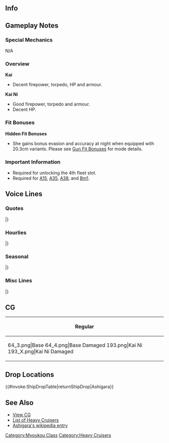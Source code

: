 ==Info==
{{KanmusuInfo|ID=057}}
{{KanmusuInfo|ID=057a}}
{{KanmusuInfo|ID=193}}

==Gameplay Notes==
===Special Mechanics===
N/A

===Overview===
'''Kai'''
* Decent firepower, torpedo, HP and armour.

'''Kai Ni'''
* Good firepower, torpedo and armour.
* Decent HP.

===Fit Bonuses===
{{:{{BASEPAGENAME}}/Equipment Bonuses}}
{{clear}}
'''Hidden Fit Bonuses'''
* She gains bonus evasion and accuracy at night when equipped with 20.3cm variants. Please see [[Gun Fit Bonuses]] for mode details.

===Important Information===
* Required for unlocking the 4th fleet slot.
* Required for [[Quests#A15|A15]], [[Quests#A35|A35]], [[Quests#A38|A38]], and [[Quests#Bm1|Bm1]].

==Voice Lines==
===Quotes===
{{ShipquoteHeader}}
{{ShipquoteKai
|scenario = Introduction
|origin = 足柄よ。砲雷撃戦が得意なの。ふふ、よろしくね。
|translation = I'm Ashigara. I'm good at combat. Fufu, I'll be in your care.
|audio = Ashigara-Introduction.ogg
}}
{{ShipquoteKai
|scenario = Introduction
|kai2 = yes
|origin = 重巡足柄よ。砲雷撃戦なら私に任せて！一緒に勝利を掴み取りましょう！
|translation = I'm the heavy cruiser Ashigara. Leave all the combat to me! Let's grasp victory together!
|audio = AshigaraKai2-Introduction.ogg
}}
{{ShipquoteKai
|scenario = Library
|origin = 私、足柄が英国の観艦式に参加した時のことよ。
まるで「飢えた狼のよう」と評価されたの。当然よね!この精悍なボディ!
え?それは色気がないって嫌味じゃないかって?そんなことあるわけ・・・ナイじゃない!
|translation = I, Ashigara, participated in a naval review in England that one time.<ref>She was present at the naval reveiw in Portsmouth on 1937/05/20.</ref>
I was thought to be "like a hungry wolf" then. That's expected right! With this rugged body!
Eh? That's not sexy at all? That... isn't true at all!
|audio =  Ashigara-Library.ogg
}}
{{ShipquoteKai
|scenario = Secretary 1
|origin = どうしました？何かありましたか？
|translation = What's wrong? Did you need something?
|audio = Ashigara-Secretary_1.ogg
}}
{{ShipquoteKai
|scenario = Secretary 1
|kai2 = yes
|origin = 私、足柄の出番ね……うふふっ♪
|translation = So it's my turn now... Ufufu~♪
|audio = AshigaraKai2-Secretary_1.ogg
}}
{{ShipquoteKai
|scenario = Secretary 2
|origin = なんですか？出撃ですか？
|translation = What is it? Time to sortie?
|audio = Ashigara-Secretary_2.ogg
}}
{{ShipquoteKai
|scenario = Secretary 3
|origin = さ、触らないでください！装備品は、自分で手入れしてますから。
|translation = P-please don't touch! I'll maintain my equipment on my own.
|audio = Ashigara-Secretary_3.ogg
}}
{{ShipquoteKai
|scenario = Secretary 3
|kai2 = yes
|origin = だから！装備は自分で見るって……えっ、違うの？な、何？何なの！？
|translation = I told you! I'll maintain my equipment myself... Eh, that's not it? Wh-what? What is it!?
|audio = AshigaraKai2-Secretary_3.ogg
}}
{{ShipquoteKai
|scenario = Secretary Idle
|kai = yes
|origin = 次の作戦は！？ねえ、次の作戦海域はどこ！？勝利が、戦闘が、戦いが私を呼んでいるの！
|translation = What's the next operation!? Hey, where are we going for the next operation!? Victory, battle, the fight, they're all calling me!
|audio = Ashigara-Idle.ogg
}}
{{ShipquoteKai
|scenario = Secretary (Married)
|origin = 大丈夫？あまり無理をしてはダメよ？出会いも戦いも、最初が肝心なんだから！いつも最高のコンディションで臨むのよ！
|translation = Are you alright? Don't push yourself ok? Be it the first fight or the first meeting, both are important! You always need to be in your best condition!
|audio = Ashigara-Wedding_Line.mp3
}}
{{ShipquoteKai
|scenario = Wedding
|origin = 私の能力を本当にちゃんと引き出せたのは…あなたが…そう、あなたが初めてよ！
|translation = You are... the only one who can draw out my true abilities... Yup, you're the first one to be able to!
|audio = Ashigara-Wedding.ogg
}}
{{ShipquoteKai
|scenario = Player's Score
|origin = 連絡が入ったわ。何かしら。
|translation = A message has come. I wonder what it's about.
|audio = Ashigara-Looking_At_Scores.ogg
}}
{{ShipquoteKai
|scenario = Joining the Fleet
|origin = 出撃よ！戦場が、勝利が私を呼んでいるわ！
|translation = I'm sortieing! The battlefield and victory is calling to me!
|audio = Ashigara-Joining_A_Fleet.ogg
}}
{{ShipquoteKai
|scenario = Equipment 1
|origin = 自分が強くなるこの瞬間が、私は一番好き！<ref>Shared with Supply before Kai.</ref>
|translation = I like the moment when I become stronger the best!
|audio = Ashigara-Equipment_1.mp3
}}
{{ShipquoteKai
|scenario = Equipment 2
|origin = 素晴らしいわ！みなぎってきたわ…。ねえ！試し撃ちしてもいいかしら！？
|translation = Fantastic! I'm overflowing... Hey! Can I fire a test shot!?<ref>Overflowing with power.</ref>
|audio = Ashigara-Equipment_2.mp3
}}
{{ShipquoteKai
|scenario = Equipment 2
|kai2 = yes
|origin = これは良いわね…みなぎってきたわ…！ねえ！もちろん試し撃ちしてもいいのよね！？
|translation = This is nice... I'm overflowing...! Hey! It's definitely fine for me to fire a test shot right!?
|audio = AshigaraKai2-Equipment_1.ogg
}}
{{ShipquoteKai
|scenario = Equipment 3
|origin = なにかしら？
|translation = What is it?
|audio = Ashigara-Equipment_3.ogg
}}
{{ShipquoteKai
|scenario = Supply
|kai = yes
|origin = 補給はしっかりお願い！
|translation = Please resupply me properly!
|audio = AshigaraKai2-Supply.ogg
}}
{{ShipquoteKai
|scenario = Docking (Minor Damage)
|origin = 私の戦闘に不安があるとでも言うの？
|translation = Are you saying you're uneasy about me fighting?
|audio = Ashigara-Docking_Minor.ogg
}}
{{ShipquoteKai
|scenario = Docking (Major Damage)
|origin = まぁ、勝利を掴むためには休息も必要よね。わっかりましたぁー！休むわよ。
|translation = Well, resting is necessary if you want to grasp victory. Understood! I'll get some rest. 
|audio = Ashigara-Docking_Major.ogg
}}
{{ShipquoteKai
|scenario = Docking (Major Damage)
|kai2 = yes
|origin = まぁ、勝利を掴むためには休息も必要よね。わっかりましたぁー！休むわよ。
|translation = Well, resting is necessary if you want to grasp victory. Understood! I'll get some rest.<ref>Same line but different intonation.</ref>
|audio = AshigaraKai2-Docking_Major.mp3
}}
{{ShipquoteKai
|scenario = Construction
|origin = 新しい子が来たみたい。会ってみましょう。
|translation = Looks like a new girl has arrived. Let's go meet her.
|audio = Ashigara-Construction.ogg
}}
{{ShipquoteKai
|scenario = Construction
|kai2 = yes
|origin = 新しい子か～…ライバルね！ライバル！来なさい！
|translation = A new girl has... It's a rival! A rival! Come at me!
|audio = AshigaraKai2-Construction.ogg
}}
{{ShipquoteKai
|scenario = Returning from Sortie
|origin = 艦隊が帰投。作戦が終わったみたい。
|translation = The fleet is back in port. Looks like the operation is over.
|audio = Ashigara-Returning_From_Sortie.ogg
}}
{{ShipquoteKai
|scenario = Starting a Sortie
|origin = 足柄、出撃します！戦果と勝利の報告を期待しててね！
|translation = Ashigara, sortieing! Look forward to reports of my achievements and victories!
|audio = Ashigara-Starting_A_Sortie.ogg
}}
{{ShipquoteKai
|scenario = Starting a Sortie
|kai2 = yes
|origin = 足柄、出撃します！戦果と勝利の報告を期待してて大丈夫よ！
|translation = Ashigara, sortieing! It's fine to look forward to reports of my achievements and victories!
|audio = AshigaraKai2-Starting_A_Sortie.mp3
}}
{{ShipquoteKai
|scenario = Starting a Battle
|origin = 第一戦速、砲雷撃、用意！撃ぇー！
|translation = Combat speed 1, ready for combat! Fire~!<ref>[http://www1.cts.ne.jp/fleet7/Museum/Muse062.html "Combat speeds"] (戦速) were the IJN's way of quickly communicating what speed to move at to other ships. Combat speed 1 was 18 kts.</ref>
|audio = Ashigara-Battle_Start.ogg
}}
{{ShipquoteKai
|scenario = Attack
|origin = 弾幕を張りなさいな！撃て！撃てー！
|translation = Barrage them! Fire! Fire~!
|audio = Ashigara-Attack.ogg
}}
{{ShipquoteKai
|scenario = Daytime Spotting/ Night Battle Attack
|origin = 10門の主砲は伊達じゃないのよ！
|translation = My 10 main guns aren't just for show!
|audio = Ashigara-Night_Attack.ogg
}}
{{ShipquoteKai
|scenario = Night Battle
|origin = さぁ、第二幕よ。全艦突撃！
|translation = Now, time for the 2nd act. All ships, charge!
|audio = Ashigara-Night_Battle.ogg
}}
{{ShipquoteKai
|scenario = Night Battle
|kai2 = yes
|origin = こんなんじゃ帰さないわ…。突撃よ！突撃ぃー♪
|translation = I can't return home like this... Charge! Charge~♪
|audio = AshigaraKai2-Night_Battle.ogg
}}
{{ShipquoteKai
|scenario = MVP
|origin = だって私、足柄がいるんだもの！当然の結果よね！大勝利！
|translation = I mean, I was present! So of course this was the expected result! A great victory!
|audio = Ashigara-MVP.ogg
}}
{{ShipquoteKai
|scenario = Minor Damage 1
|origin = きゃ！痛いじゃない！
|translation = Kyah! That hurt!
|audio = Ashigara-Minor_Damage_1.ogg
}}
{{ShipquoteKai
|scenario = Minor Damage 2
|origin = んにゃ！？んにゃー！！
|translation = Nya!? Nyaa!!
|audio = Ashigara-Minor_Damage_2.ogg
}}
{{ShipquoteKai
|scenario = Major Damage
|origin = ちっくしょう…この私が、ここまでやられるなんて…
|translation = Goddamnit... I've been reduced to such a state...
|audio = Ashigara-Major_Damage.ogg
}}
{{ShipquoteKai
|scenario = Sunk
|origin = 勝利だけが…私の誇りだったのに…っ。
|translation = Being victorious... was the only thing I was proud of...
|audio = Ashigara-Sunk.ogg
}}
|} <references/>

{{clear}}

===Hourlies===
{{ShipquoteHeader | type = hourly}}
{{ShipquoteKai
|scenario = 00:00 
|origin = 深夜0時、日付が変わったわ！私、そして鎮守府の本当のスタートは、ここからよ！
|translation = 12am. The date has changed! Now this is where the naval base and I will really start!<ref>Implying she's getting serious now.</ref>
|audio = Ashigara-00.ogg
}}
{{ShipquoteKai
|scenario = 01:00 
|origin = マルヒトマルマル。深夜は感覚が研ぎ澄まされるの。サイッコーね。
|translation = 0100. My senses get sharper late at night. Feels great.
|audio = Ashigara-01.ogg
}}
{{ShipquoteKai
|scenario = 02:00 
|origin = マルフタマルマル。よーし、勝利のためのイメージトレーニングよ！おやすみなさーい！
|translation = 0200. Alright, time to do some image training for the sake of victory! Good night!
|audio = Ashigara-02.ogg
}}
{{ShipquoteKai
|scenario = 03:00 
|origin = マルサンマルマル。Zzz…はっ！危ない、提督！ここは私がぁ…Zzz
|translation = 0300. *snores*... Ha! Watch out, Admiral! Leave it to me... *snores*
|audio = Ashigara-03.ogg
}}
{{ShipquoteKai
|scenario = 04:00 
|origin = マルヨンマルマル…ん…お前たちなど…わたし一人で充分よぉ! …口ほどにも無いぃ…Zzz
|translation = 0400... Ngh... You've all done enough... I can handle it alone from here! ...I'm not just talk... *snores*
|audio = Ashigara-04.ogg
}}
{{ShipquoteKai
|scenario = 05:00 
|origin = マルゴーマルマル…Zzz…もっと骨のある相手は！ 居ないの…？ この足柄様にぃ…Zzz
|translation = 0500... *snores*... Give me opponents with more spirit! Isn't there anyone...? To take on me...*snores*
|audio = Ashigara-05.ogg
}}
{{ShipquoteKai
|scenario = 06:00 
|origin = マルロクマルマル…あっ、あれ！？提督が居ない、提督、どこ！？…あっちの部屋かしら…
|translation = 0600... Ah, huh!? The Admiral is gone, where are you, Admiral!? ...I wonder if he's in that room...
|audio = Ashigara-06.ogg
}}
{{ShipquoteKai
|scenario = 07:00 
|origin = マルナナマルマル。はぁーびっくりしたぁ！提督、どうして妙高姉さんと一緒に！？
|translation = 0700. *sigh* You surprised me! Why are you with Myoukou-neesan, Admiral!?
|audio = Ashigara-07.ogg
}}
{{ShipquoteKai
|scenario = 08:00 
|origin = マルハチマルマル。ビックリしたらお腹がすいたわ。間宮さん、勝利定食、おねがーい！
|translation = 0800. That surprise made me hungry. Give me one victory set meal please, Mamiya!
|audio = Ashigara-08.ogg
}}
{{ShipquoteKai
|scenario = 09:00 
|origin = マルキューマルマル。提督、やっぱり朝の定食は間宮さんに限りますね！おーいしーい！
|translation = 0900. You definitely need to have a set meal at Mamiya's for breakfast right, Admiral! So delicious~!
|audio = Ashigara-09.ogg
}}
{{ShipquoteKai
|scenario = 10:00 
|origin = ヒトマルマルマル、そろそろ、勝利のために出撃ですね！重巡戦隊でいきましょう！
|translation = 1000. It's almost time to sortie for victory! Let's send out the heavy cruiser squadron!
|audio = Ashigara-10.ogg
}}
{{ShipquoteKai
|scenario = 11:00 
|origin = ヒトヒトマルマル。やっぱり重巡は最高ですね！この狼のような身のこなし！ねっ！
|translation = 1100. Heavy cruisers are definitely the best! With bodies like wolves! Right!
|audio = Ashigara-11.ogg
}}
{{ShipquoteKai
|scenario = 12:00 
|origin = ヒトフタマルマル。提督、お昼はカツサンドよ。もちろん、「勝つ」！験を担ぐのよ！
|translation = 1200. It's katsu sandwiches for lunch, Admiral! Of course we'll win! I'll test that superstition!<ref>In Japanese, 'victory' can be pronounced as 'katsu' which is what the breaded, deep fried pork fillets are called. So katsu are eaten in hopes of obtaining victory.</ref>
|audio = Ashigara-12.ogg
}}
{{ShipquoteKai
|scenario = 13:00 
|origin = ヒトサンマルマル！さあ、午後も皆で勝ちにいきましょう！勝利へゴーよ！
|translation = 1300! Now, let's all go be victorious this afternoon too! Forwards to victory!
|audio = Ashigara-13.ogg
}}
{{ShipquoteKai
|scenario = 14:00 
|origin = ヒトヨンマルマル。訓練が足りないわね…。妙高姉さんのように、強く強くならないと！
|translation = 1400. I haven't trained enough... I need to get stronger and stronger like Myoukou-neesan!
|audio = Ashigara-14.ogg
}}
{{ShipquoteKai
|scenario = 15:00 
|origin = ヒトゴーマルマル。妙高姉さんはすごく強いの、一見そうは見えないのが、逆に怖いのよ…。
|translation = 1500. Myoukou-neesan is really strong. It might not seem so at first glance, but she can be scary...
|audio = Ashigara-15.ogg
}}
{{ShipquoteKai
|scenario = 16:00 
|origin = ヒトロクマルマル。しかも、一度火がつくとお説教が長い長い！…え、知ってた？
|translation = 1600. I mean once her fire is lit, her scolding can go on and on and on! ...Eh, you knew?
|audio = Ashigara-16.ogg
}}
{{ShipquoteKai
|scenario = 17:00 
|origin = ヒトナナマルマル。そろそろ、長時間の遠征から、皆が戻るころね。首尾はどうかしら？
|translation = 1700. It's almost time for the long expeditions to return. Did they succeed?
|audio = Ashigara-17.ogg
}}
{{ShipquoteKai
|scenario = 18:00 
|origin = ヒトハチマルマル。では秘書艦、この足柄が、勝利を祝ってカレー作っちゃおうかな！
|translation = 1800. Then as the secretary ship I'll go make some curry to celebrate the victory!
|audio = Ashigara-18.ogg
}}
{{ShipquoteKai
|scenario = 19:00 
|origin = ヒトキューマルマル！さーあ、油どんどん持ってきてー！次々に揚げるわよーっ！
|translation = 1900! Come on, bring me more oil! I'll fry them all up!
|audio = Ashigara-19.ogg
}}
{{ShipquoteKai
|scenario = 20:00 
|origin = フタマルマルマル、…百枚以上のカツは…迫力あるわね…。いいわ！みなぎってくるわ！
|translation = 2000 ...More than a hundred katsu... looks impressive... That's fine! I'll have my fill!
|audio = Ashigara-20.ogg
}}
{{ShipquoteKai
|scenario = 21:00 
|origin = フタヒトマルマル、ええっ！私のカツカレーで、胸焼け続出！？な、なんでよー！？
|translation = 2100. Eeeh! My katsu curry has given everyone heartburn!? Wh-why!?
|audio = Ashigara-21.ogg
}}
{{ShipquoteKai
|scenario = 22:00 
|origin = フタフタマルマル…提督、慰めなんていらないわ…。おかしいなあ…何がいけないの？
|translation = 2200... I don't need comforting, Admiral... That's strange... What went wrong?
|audio = Ashigara-22.ogg
}}
{{ShipquoteKai
|scenario = 23:00 
|origin = フタサンマルマル！よーし！気持ち入れ替え完了！今晩も、戦闘イメトレ頑張るわ！
|translation = 2300! Alright! I'm done moping! I'll do my best doing image training for battles tonight!
|audio = Ashigara-23.ogg
}}
|} <references/>

{{clear}}

===Seasonal===
{{SeasonalHeaderOld}}
{{SeasonalQuote
|scenario = [[Seasonal/White_Day_2015|White Day 2015]]
|origin = ええっ？この手は何かって？チョコのお返しは未だかなって... ああ、え？　そうなの？
|translation =	Eeh? What are you doing with those hands? I haven’t gotten a gift in return for those chocolates… Ah, eh? Really?
|audio = Ashigara_WhiteDay.ogg
|notes = 
}}
{{SeasonalQuote
|scenario = [[Seasonal/Second_Anniversary|2nd Anniversary]]
|origin = 二周年じゃない二周年！これは凄いわ、漲ってきたわ！大量の勝をあげるわ！
|translation =	Isn’t it the 2nd anniversary now! This is amazing, I’m overcome with emotions! I’ll bring you many victories!
|audio =057_Ashigara _2ndAnniv.mp3
|notes = 
}}
{{SeasonalQuote
|scenario = [[Seasonal/Early_Summer_Season_Update|Early Summer 2015]]
|origin = 今年も夏が近づいてきたわね。……何だか、みなぎってきたわ！イケる！今年はイケるわ！
|translation =	Summer is getting closer again… I’m feeling great! I can do this! I’ll do it this year!
|audio = Ashigara_Early_Summer_HQ.ogg
|notes =
}}
{{SeasonalQuote
|scenario = [[Seasonal/Early_Autumn_2015_Seasonal_Update|Early Autumn 2015]]
|origin = 秋は少し寂しいわね。ようし、そんな時こそ勝利のカツカレーよ。ようし、作るわ。
|translation =	Autumn feels a bit lonely. Alright, at times like these we need to have Victory Katsu Curry. Right, I’ll make some.
|audio = Ashigara_Early_Autumn2015.ogg
|notes =
}}
{{SeasonalQuote
|scenario = [[Seasonal/Christmas_2015|Christmas 2015]]
|origin = メリークリスマス！もちろん今夜のメインディッシュはかつよ！聖夜にかつ！これよ！
|translation =	Merry Christmas! Of course the main dish tonight will be katsu! Victory for the holy night! Like that!<ref>”Katsu” is pronounced the same as “victory”.</ref>
|audio = Ashigara_Christmas_2015_Sec1.ogg
|notes =
}}
{{SeasonalQuote
|scenario = [[Seasonal/New_Year_2016|New Year 2016]]
|origin = 謹賀新年ょ、提督！今年もバンバン勝利して行くわよ！えいいもちろう！やるわ！
|translation =	Happy New Year, Admiral! Let’s bang out some victories again this year! Of course! I can do it!
|audio = Ashigara_New_Years_Day_2016.ogg
|notes = 
}}
{{SeasonalQuote
|scenario = [[Seasonal/Setsubun_2016|Setsubun 2016]]
|origin = 豆まきかぁ。…まあ、いいけど、間違っても妙高姉さんに投げないでよね。…あぁ！
|translation =	Bean throwing huh... Well, it’s fine but, Myoukou-neesan will never throw beans. …Ah!
|audio = Ashigara_Setsubun_2016_Sec1.ogg
|notes = 
}}
{{SeasonalQuote
|scenario = [[Seasonal/Valentine%27s_Day_2016|Valentine’s Day 2016]]
|origin = さぁ、受けたりんさい。この足柄の勝利チョコ食べれは勝利確実の。さぁ!
|translation =	Come on, just take it. You’ll be victorious after eating my Victory Chocolate. Go on!
|audio = Ashigara_Valentine_Sec1.ogg
|notes = 
}}
{{SeasonalQuote
|scenario = [[Seasonal/Third_Anniversary|3rd Anniversary]]
|origin = あら、今日は私たちの大切な記念日じゃない！こんな日は、カツを揚げなきゃ！ねぇ？
|translation =	Oh, today is our important anniversary! We need to have katsu on a day like this! Right?
|audio = Ashigara_3rd_Anniversary_Sec1.mp3
|notes = 
}}
|}<references/>

{{clear}}

===Misc Lines===
{{SeasonalHeaderOld}}
{{SeasonalQuote
|scenario = [[Seasonal/Final_Battle|Eve of the Final Battle 2017]]
|origin = この「飢えた狼」っと言われた、足柄、大事な戦いの予感を感じるは！全力出撃、よい！
|translation =	As someone known as the “Hungry Wolf”, I have a feeling that this will be an important battle! Let’s sortie with all our might!
|audio = Ashigara_Kantai_Kessen_2017_Sec1.mp3
|notes = 
}}
|}<references/>

{{clear}}

==CG==
{| class="mw-collapsible mw-collapsed wikitable" style="width: 100%;"
!Regular
|-
|<gallery>
64_3.png|Base
64_4.png|Base Damaged
193.png|Kai Ni
193_X.png|Kai Ni Damaged
</gallery>
|}

==Drop Locations==
{{#invoke:ShipDropTable|returnShipDrop|Ashigara}}



==See Also==
*[[{{PAGENAME}}/Gallery|View {{PAGENAME}} CG]]
*[[EliteCA|List of Heavy Cruisers]]
*[[wikipedia:Japanese_cruiser_Ashigara|Ashigara's wikipedia entry]]
{{shiplist}}
[[Category:Myoukou Class]]
[[Category:Heavy Cruisers]]